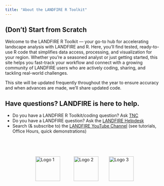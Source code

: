 ```yaml
---
title: "About the LANDFIRE R Toolkit"
---
```


## (Don't) Start from Scratch

Welcome to the LANDFIRE R Toolkit — your go-to hub for accelerating landscape analysis with LANDFIRE and R. Here, you'll find tested, ready-to-use R code that simplifies data access, processing, and visualization for your region. Whether you're a seasoned analyst or just getting started, this site helps you fast-track your workflow and connect with a growing community of LANDFIRE users who are actively coding, sharing, and tackling real-world challenges.

This site will be updated frequently throughout the year to ensure accuracy and when advances are made, we'll share updated code. 

## Have questions? LANDFIRE is here to help. 

- Do you have a LANDFIRE R Toolkit/coding question? Ask [TNC](mailto:landfire@tnc.org){target="blank"} 
- Do you have a LANDFIRE question? Ask the [LANDFIRE Helpdesk](mailto:helpdesk@landfire.gov){target="blank"} 
- Search (& subscribe to) the [LANDFIRE YouTube Channel](https://www.youtube.com/@LANDFIREvideo){target="blank} (see tutorials, Office Hours, quick demonstrations) 

<br>

::: {.logo-row style="display: flex; justify-content: space-around; align-items: center; margin-top: 2em;"}

<img src="assets/doi.png" alt="Logo 1" style="height: 80px; margin: 0 20px;" />
<img src="assets/usfs.png" alt="Logo 2" style="height: 80px; margin: 0 20px;" />
<img src="assets/LANDFIRE.png" alt="Logo 3" style="height: 80px; margin: 0 10px;"/>

:::